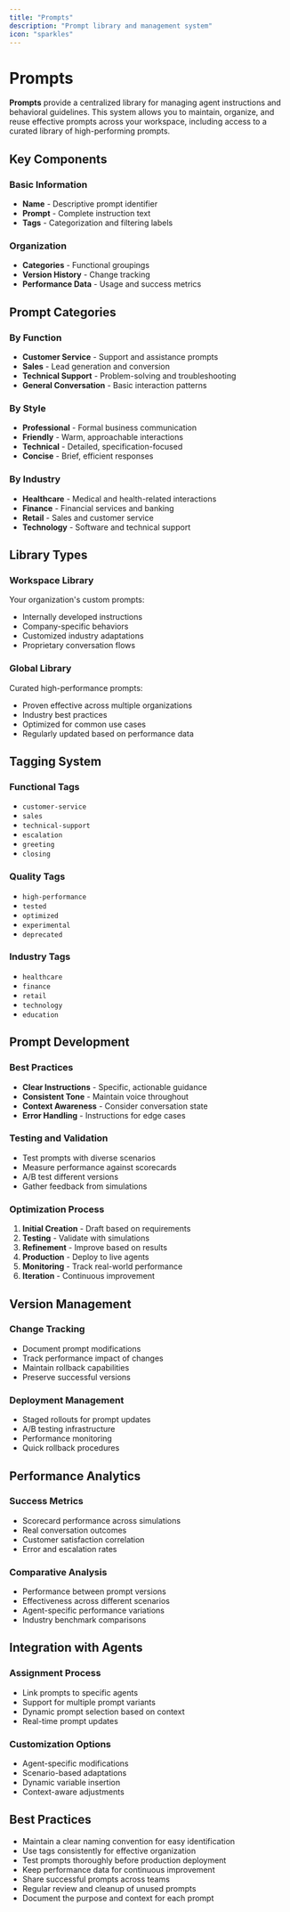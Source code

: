 ```yaml
---
title: "Prompts"
description: "Prompt library and management system"
icon: "sparkles"
---
```


# Prompts

**Prompts** provide a centralized library for managing agent instructions and behavioral guidelines. This system allows you to maintain, organize, and reuse effective prompts across your workspace, including access to a curated library of high-performing prompts.

## Key Components

### Basic Information
- **Name** - Descriptive prompt identifier
- **Prompt** - Complete instruction text
- **Tags** - Categorization and filtering labels

### Organization
- **Categories** - Functional groupings
- **Version History** - Change tracking
- **Performance Data** - Usage and success metrics

## Prompt Categories

### By Function
- **Customer Service** - Support and assistance prompts
- **Sales** - Lead generation and conversion
- **Technical Support** - Problem-solving and troubleshooting
- **General Conversation** - Basic interaction patterns

### By Style
- **Professional** - Formal business communication
- **Friendly** - Warm, approachable interactions
- **Technical** - Detailed, specification-focused
- **Concise** - Brief, efficient responses

### By Industry
- **Healthcare** - Medical and health-related interactions
- **Finance** - Financial services and banking
- **Retail** - Sales and customer service
- **Technology** - Software and technical support

## Library Types

### Workspace Library
Your organization's custom prompts:
- Internally developed instructions
- Company-specific behaviors
- Customized industry adaptations
- Proprietary conversation flows

### Global Library
Curated high-performance prompts:
- Proven effective across multiple organizations
- Industry best practices
- Optimized for common use cases
- Regularly updated based on performance data

## Tagging System

### Functional Tags
- `customer-service`
- `sales`
- `technical-support`
- `escalation`
- `greeting`
- `closing`

### Quality Tags
- `high-performance`
- `tested`
- `optimized`
- `experimental`
- `deprecated`

### Industry Tags
- `healthcare`
- `finance`
- `retail`
- `technology`
- `education`

## Prompt Development

### Best Practices
- **Clear Instructions** - Specific, actionable guidance
- **Consistent Tone** - Maintain voice throughout
- **Context Awareness** - Consider conversation state
- **Error Handling** - Instructions for edge cases

### Testing and Validation
- Test prompts with diverse scenarios
- Measure performance against scorecards
- A/B test different versions
- Gather feedback from simulations

### Optimization Process
1. **Initial Creation** - Draft based on requirements
2. **Testing** - Validate with simulations
3. **Refinement** - Improve based on results
4. **Production** - Deploy to live agents
5. **Monitoring** - Track real-world performance
6. **Iteration** - Continuous improvement

## Version Management

### Change Tracking
- Document prompt modifications
- Track performance impact of changes
- Maintain rollback capabilities
- Preserve successful versions

### Deployment Management
- Staged rollouts for prompt updates
- A/B testing infrastructure
- Performance monitoring
- Quick rollback procedures

## Performance Analytics

### Success Metrics
- Scorecard performance across simulations
- Real conversation outcomes
- Customer satisfaction correlation
- Error and escalation rates

### Comparative Analysis
- Performance between prompt versions
- Effectiveness across different scenarios
- Agent-specific performance variations
- Industry benchmark comparisons

## Integration with Agents

### Assignment Process
- Link prompts to specific agents
- Support for multiple prompt variants
- Dynamic prompt selection based on context
- Real-time prompt updates

### Customization Options
- Agent-specific modifications
- Scenario-based adaptations
- Dynamic variable insertion
- Context-aware adjustments

## Best Practices

- Maintain a clear naming convention for easy identification
- Use tags consistently for effective organization
- Test prompts thoroughly before production deployment
- Keep performance data for continuous improvement
- Share successful prompts across teams
- Regular review and cleanup of unused prompts
- Document the purpose and context for each prompt